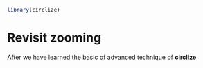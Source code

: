 ```r
library(circlize)
```

# Revisit zooming

After we have learned the basic of advanced technique of **circlize**